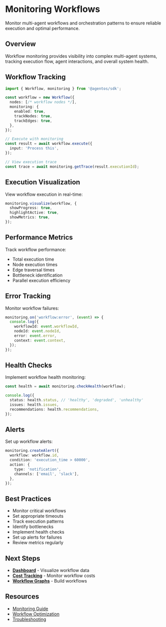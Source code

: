 # Monitoring Workflows

Monitor multi-agent workflows and orchestration patterns to ensure reliable execution and optimal performance.

## Overview

Workflow monitoring provides visibility into complex multi-agent systems, tracking execution flow, agent interactions, and overall system health.

## Workflow Tracking

```typescript
import { Workflow, monitoring } from '@agentos/sdk';

const workflow = new Workflow({
  nodes: [/* workflow nodes */],
  monitoring: {
    enabled: true,
    trackNodes: true,
    trackEdges: true,
  },
});

// Execute with monitoring
const result = await workflow.execute({
  input: 'Process this',
});

// View execution trace
const trace = await monitoring.getTrace(result.executionId);
```

## Execution Visualization

View workflow execution in real-time:

```typescript
monitoring.visualize(workflow, {
  showProgress: true,
  highlightActive: true,
  showMetrics: true,
});
```

## Performance Metrics

Track workflow performance:
- Total execution time
- Node execution times
- Edge traversal times
- Bottleneck identification
- Parallel execution efficiency

## Error Tracking

Monitor workflow failures:

```typescript
monitoring.on('workflow:error', (event) => {
  console.log({
    workflowId: event.workflowId,
    nodeId: event.nodeId,
    error: event.error,
    context: event.context,
  });
});
```

## Health Checks

Implement workflow health monitoring:

```typescript
const health = await monitoring.checkHealth(workflow);

console.log({
  status: health.status, // 'healthy', 'degraded', 'unhealthy'
  issues: health.issues,
  recommendations: health.recommendations,
});
```

## Alerts

Set up workflow alerts:

```typescript
monitoring.createAlert({
  workflow: workflow.id,
  condition: 'execution_time > 60000',
  action: {
    type: 'notification',
    channels: ['email', 'slack'],
  },
});
```

## Best Practices

- Monitor critical workflows
- Set appropriate timeouts
- Track execution patterns
- Identify bottlenecks
- Implement health checks
- Set up alerts for failures
- Review metrics regularly

## Next Steps

- **[Dashboard](/docs/observability/dashboard)** - Visualize workflow data
- **[Cost Tracking](/docs/observability/cost-tracking)** - Monitor workflow costs
- **[Workflow Graphs](/docs/orchestration/workflow-graphs)** - Build workflows

## Resources

- [Monitoring Guide](https://agentos.dev/monitoring)
- [Workflow Optimization](https://agentos.dev/workflow-optimization)
- [Troubleshooting](https://agentos.dev/troubleshooting)
